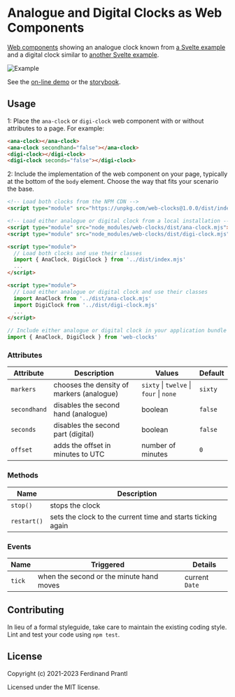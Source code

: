 
<Meta title="Overview" />

# Analogue and Digital Clocks as Web Components

[Web components] showing an analogue clock known from [a Svelte example] and a digital clock similar to [another Svelte example].

<img src={example} alt="Example" />

See the [on-line demo] or the [storybook].

## Usage

1: Place the `ana-clock` or `digi-clock` web component with or without attributes to a page. For example:

```html
<ana-clock></ana-clock>
<ana-clock secondhand="false"></ana-clock>
<digi-clock></digi-clock>
<digi-clock seconds="false"></digi-clock>
```

2: Include the implementation of the web component on your page, typically at the bottom of the `body` element. Choose the way that fits your scenario the base.

```html
<!-- Load both clocks from the NPM CDN -->
<script type="module" src="https://unpkg.com/web-clocks@1.0.0/dist/index.mjs"></script>
```

```html
<!-- Load either analogue or digital clock from a local installation -->
<script type="module" src="node_modules/web-clocks/dist/ana-clock.mjs"></script>
<script type="module" src="node_modules/web-clocks/dist/digi-clock.mjs"></script>
```

```html
<script type="module">
  // Load both clocks and use their classes
  import { AnaClock, DigiClock } from '../dist/index.mjs'
  ...
</script>
```

```html
<script type="module">
  // Load either analogue or digital clock and use their classes
  import AnaClock from '../dist/ana-clock.mjs'
  import DigiClock from '../dist/digi-clock.mjs'
  ...
</script>
```

```js
// Include either analogue or digital clock in your application bundle
import { AnaClock, DigiClock } from 'web-clocks'
```

### Attributes

| Attribute    | Description                               | Values                                  | Default |
|--------------|-------------------------------------------|-----------------------------------------|---------|
| `markers`    | chooses the density of markers (analogue) | `sixty` \| `twelve` \| `four` \| `none` | `sixty` |
| `secondhand` | disables the second hand (analogue)       | boolean                                 | `false` |
| `seconds`    | disables the second part (digital)        | boolean                                 | `false` |
| `offset`     | adds the offset in minutes to UTC         | number of minutes                       | `0`     |

### Methods

| Name        | Description                                                 |
|-------------|-------------------------------------------------------------|
| `stop()`    | stops the clock                                             |
| `restart()` | sets the clock to the current time and starts ticking again |

### Events

| Name   | Triggered                                | Details         |
|--------|------------------------------------------|-----------------|
| `tick` | when the second or the minute hand moves | current `Date`  |

## Contributing

In lieu of a formal styleguide, take care to maintain the existing coding style. Lint and test your code using `npm test`.

## License

Copyright (c) 2021-2023 Ferdinand Prantl

Licensed under the MIT license.

[a Svelte example]: https://svelte.dev/repl/clock?version=3.30.1
[another Svelte example]: https://svelte.dev/repl/a15e5bf484bf4eddafe68996d4235187?version=3.18.2
[Web components]: https://developer.mozilla.org/en-US/docs/Web/Web_Components
[on-line demo]: https://prantlf.github.io/web-clocks/
[storybook]: https://prantlf.github.io/web-clocks/storybook/
